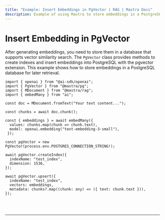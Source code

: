 ```yaml
---
title: "Example: Insert Embeddings in PgVector | RAG | Mastra Docs"
description: Example of using Mastra to store embeddings in a PostgreSQL database with the pgvector extension for similarity search.
---
```



# Insert Embedding in PgVector

After generating embeddings, you need to store them in a database that supports vector similarity search. The `PgVector` class provides methods to create indexes and insert embeddings into PostgreSQL with the pgvector extension. This example shows how to store embeddings in a PostgreSQL database for later retrieval.

```tsx copy
import { openai } from "@ai-sdk/openai";
import { PgVector } from "@mastra/pg";
import { MDocument } from "@mastra/rag";
import { embedMany } from "ai";

const doc = MDocument.fromText("Your text content...");

const chunks = await doc.chunk();

const { embeddings } = await embedMany({
  values: chunks.map(chunk => chunk.text),
  model: openai.embedding("text-embedding-3-small"),
 });

const pgVector = new PgVector(process.env.POSTGRES_CONNECTION_STRING!);

await pgVector.createIndex({
  indexName: "test_index",
  dimension: 1536,
});

await pgVector.upsert({
  indexName: "test_index",
  vectors: embeddings,
  metadata: chunks?.map((chunk: any) => ({ text: chunk.text })),
});
```

<br />
<br />
<hr className="dark:border-[#404040] border-gray-300" />
<br />
<br />
<GithubLink
  link={
    "https://github.com/mastra-ai/mastra/blob/main/examples/basics/rag/insert-embedding-in-pgvector"
  }
/>
